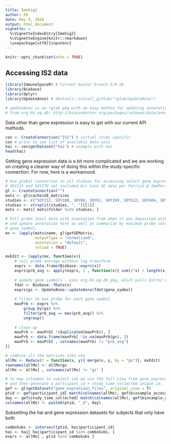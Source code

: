 ```yaml
---
title: ImmSig2
author: EH
date: May 9, 2018
output: html_document
vignette: >
  %\VignetteIndexEntry{ImmSig2}
  %\VignetteEngine{knitr::rmarkdown}
  \usepackage[utf8]{inputenc}
---
```


```r
knitr::opts_chunk$set(echo = TRUE)
```

## Accessing IS2 data

```r
library(ImmuneSpaceR) # Current master branch 5/9 ok 
library(Biobase)
library(dplyr)
library(UpdateAnno) # devtools::install_github("rglab/UpdateAnno")

# updateAnno is an rglab pkg with an easy method for updating annotation to latest
# from org.Hs.eg.db: http://bioconductor.org/packages/release/data/annotation/html/org.Hs.eg.db.html 
```

Data other than gene expression is easy to get with our current API methods.

```r
con <- CreateConnection("IS2") # virtual study specific
con # print to see list of available data sets
hai <- con$getDataset("hai") # example with hai
head(hai)
```

Getting gene expression data is a bit more complicated and we are working on creating a cleaner way of doing this within the study-specific connection.  For now, here is a workaround.

```r
# Use global connection to all studies for accessing select gene expression matrices
# SDY215 and SDY270 not included b/c lack GE data per Patrick @ ImmPort
gl <- CreateConnection("") 
mats <- gl$cache$GE_matrices 
studies <- c("SDY212, SDY180, SDY80, SDY61, SDY269, SDY522, SDY404, SDY400, SDY224, SDY67")
studies <- strsplit(studies, ", ")[[1]]
mats <- mats[ mats$folder %in% studies, ]

# Pull probe level data with annotation from when it was deposited with ImmPort
# and update annotation here as well as summarize by maximum probe value per 
# gene symbol.
mx <- lapply(mats$name, gl$getGEMatrix, 
             outputType = "normalized",
             annotation = "default", 
             reload = TRUE)
```

```r
mxEdit <- lapply(mx, function(x){
    # calc probe average without log transform
    exprs <- data.frame(Biobase::exprs(x))
    exprs$prb_avg <- apply(exprs, 1 , function(x){ sum(2^x) / length(x) }) 
    
    # update gene symbols - uses org.Hs.eg.db pkg, which pulls Entrez GeneIds periodically
    fdat <- Biobase::fData(x)
    exprs$gs <- UpdateAnno::updateAnno(fdat$gene_symbol)
    
    # filter to max probe for each gene symbol
    maxPrb <- exprs %>%
        group_by(gs) %>%
        filter(prb_avg == max(prb_avg)) %>%
        ungroup()
    
    # clean up
    maxPrb <- maxPrb[ !(duplicated(maxPrb)), ]
    maxPrb <- data.frame(maxPrb[ !is.na(maxPrb$gs), ])
    maxPrb <- maxPrb[ , colnames(maxPrb) != "prb_avg"]
})

# combine all the matrices into one
allMx <- Reduce(f = function(x, y){ merge(x, y, by = "gs")}, mxEdit)
rownames(allMx) <- allMx$gs
allMx <- allMx[ , colnames(allMx) != "gs" ]

# to map colnames to subject ids we use the full view from gene_expression_files dataset
# and then generate a partcipant_id + study_time_collected unique id.
gef <- gl$getDataset("gene_expression_files", original_view = T)
ptid <- gef$participant_id[ match(colnames(allMx), gef$biosample_accession)]
day <- gef$study_time_collected[ match(colnames(allMx), gef$biosample_accession) ]
colnames(allMx) <- paste0(ptid, "_d", day)
```

Subsetting the hai and gene expression datasets for subjects that only have both

```r
comboSubs <- intersect(ptid, hai$participant_id)
hai <- hai[ hai$participant_id %in% comboSubs, ]
exprs <- allMx[ , ptid %in% comboSubs ]
```


